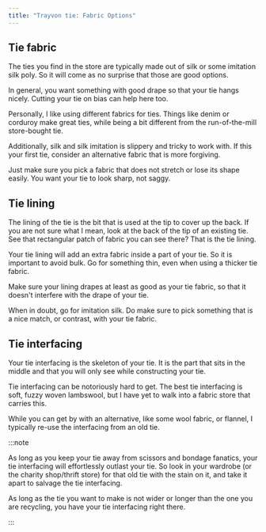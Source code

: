 ```yaml
---
title: "Trayvon tie: Fabric Options"
---
```


## Tie fabric

The ties you find in the store are typically made out of silk or some imitation silk poly. So it will come as no surprise that those are good options.

In general, you want something with good drape so that your tie hangs nicely. Cutting your tie on bias can help here too.

Personally, I like using different fabrics for ties. Things like denim or corduroy make great ties, while being a bit different from the run-of-the-mill store-bought tie.

Additionally, silk and silk imitation is slippery and tricky to work with. If this your first tie, consider an alternative fabric that is more forgiving.

Just make sure you pick a fabric that does not stretch or lose its shape easily. You want your tie to look sharp, not saggy.

## Tie lining

The lining of the tie is the bit that is used at the tip to cover up the back. If you are not sure what I mean, look at the back of the tip of an existing tie. See that rectangular patch of fabric you can see there? That is the tie lining.

Your tie lining will add an extra fabric inside a part of your tie. So it is important to avoid bulk. Go for something thin, even when using a thicker tie fabric.

Make sure your lining drapes at least as good as your tie fabric, so that it doesn't interfere with the drape of your tie.

When in doubt, go for imitation silk. Do make sure to pick something that is a nice match, or contrast, with your tie fabric.

## Tie interfacing

Your tie interfacing is the skeleton of your tie. It is the part that sits in the middle and that you will only see while constructing your tie.

Tie interfacing can be notoriously hard to get. The best tie interfacing is soft, fuzzy woven lambswool, but I have yet to walk into a fabric store that carries this.

While you can get by with an alternative, like some wool fabric, or flannel, I typically re-use the interfacing from an old tie.

:::note


As long as you keep your tie away from scissors and bondage fanatics, your tie interfacing will effortlessly outlast your tie. So look in your wardrobe (or the charity shop/thrift store) for that old tie with the stain on it, and take it apart to salvage the tie interfacing.

As long as the tie you want to make is not wider or longer than the one you are recycling, you have your tie interfacing right there.

:::
